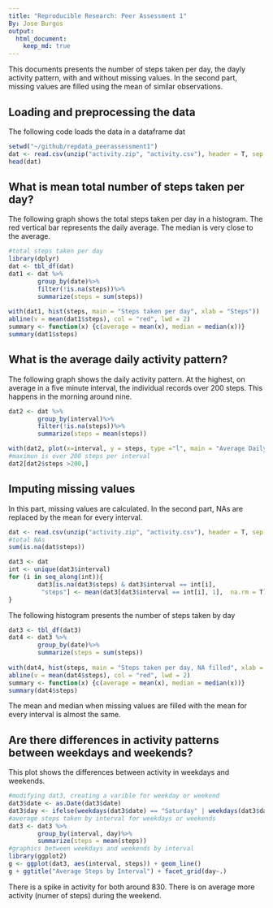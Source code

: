 ```yaml
---
title: "Reproducible Research: Peer Assessment 1"
By: Jose Burgos
output:
  html_document:
    keep_md: true
---
```

This documents presents the number of steps taken per day, the dayly activity pattern, with and without missing values.  In the second part, missing values are filled using the mean of similar observations.

## Loading and preprocessing the data
The following code loads the data in a dataframe dat
```r
setwd("~/github/repdata_peerassessment1")
dat <- read.csv(unzip("activity.zip", "activity.csv"), header = T, sep = ",")
head(dat)
```

## What is mean total number of steps taken per day?
The following graph shows the total steps taken per day in a histogram. The red vertical bar represents the daily average.  The median is very close to the average.
```r
#total steps taken per day
library(dplyr)
dat <- tbl_df(dat)
dat1 <- dat %>%
        group_by(date)%>%
        filter(!is.na(steps))%>%
        summarize(steps = sum(steps))
           
with(dat1, hist(steps, main = "Steps taken per day", xlab = "Steps"))
abline(v = mean(dat1$steps), col = "red", lwd = 2)
summary <- function(x) {c(average = mean(x), median = median(x))}
summary(dat1$steps)
```

## What is the average daily activity pattern?
The following graph shows the daily activity pattern.  At the highest, on average in a five minute interval, the individual records over 200 steps.  This happens in the morning around nine.
```r
dat2 <- dat %>%
        group_by(interval)%>%
        filter(!is.na(steps))%>%
        summarize(steps = mean(steps))

with(dat2, plot(x=interval, y = steps, type ="l", main = "Average Daily Activity Pattern"))
#maximun is over 200 steps per interval
dat2[dat2$steps >200,]

```
## Imputing missing values
In this part, missing values are calculated.  In the second part, NAs are replaced by the mean for every interval.
```r
dat <- read.csv(unzip("activity.zip", "activity.csv"), header = T, sep = ",")
#total NAs
sum(is.na(dat$steps))
```

```r
dat3 <- dat
int <- unique(dat3$interval)
for (i in seq_along(int)){
        dat3[is.na(dat3$steps) & dat3$interval == int[i], 
         "steps"] <- mean(dat3[dat3$interval == int[i], 1],  na.rm = T)   
}
```
The following histogram presents the number of steps taken by day
```r
dat3 <- tbl_df(dat3)
dat4 <- dat3 %>%
        group_by(date)%>%
        summarize(steps = sum(steps))
           
with(dat4, hist(steps, main = "Steps taken per day, NA filled", xlab = "Steps"))
abline(v = mean(dat4$steps), col = "red", lwd = 2)
summary <- function(x) {c(average = mean(x), median = median(x))}
summary(dat4$steps)
```
The mean and median when missing values are filled with the mean for every interval is almost the same.

## Are there differences in activity patterns between weekdays and weekends?
This plot shows the differences between activity in weekdays and weekends.
```r
#modifying dat3, creating a varible for weekday or weekend
dat3$date <- as.Date(dat3$date)
dat3$day <- ifelse(weekdays(dat3$date) == "Saturday" | weekdays(dat3$date) ==           "Sunday","weekend","weekday")
#average steps taken by interval for weekdays or weekends
dat3 <- dat3 %>%
        group_by(interval, day)%>%
        summarize(steps = mean(steps))
#graphics between weekdays and weekends by interval
library(ggplot2)
g <- ggplot(dat3, aes(interval, steps)) + geom_line()
g + ggtitle("Average Steps by Interval") + facet_grid(day~.)
```

There is a spike in activity for both around 830.  There is on average more activity (numer of steps) during the weekend.